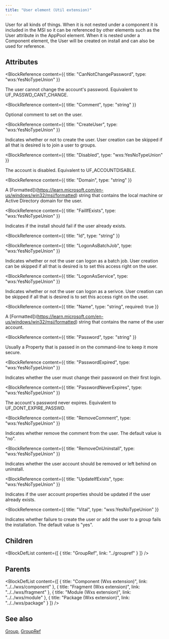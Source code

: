 ```yaml
---
title: "User element (Util extension)"
---
```



User for all kinds of things. When it is not nested under a component it is included in the MSI so it can be referenced by other elements such as the User attribute in the AppPool element. When it is nested under a Component element, the User will be created on install and can also be used for reference.


## Attributes

<BlockWrapper>

  <BlockReference
    content={{
      title: "CanNotChangePassword",
      type: "wxs:YesNoTypeUnion"
    }}
  >
  The user cannot change the account's password. Equivalent to UF_PASSWD_CANT_CHANGE.
  </BlockReference>

  <BlockReference
    content={{
      title: "Comment",
      type: "string"
    }}
  >
  Optional comment to set on the user.
  </BlockReference>

  <BlockReference
    content={{
      title: "CreateUser",
      type: "wxs:YesNoTypeUnion"
    }}
  >
  Indicates whether or not to create the user. User creation can be skipped if all that is desired is to join a user to groups.
  </BlockReference>

  <BlockReference
    content={{
      title: "Disabled",
      type: "wxs:YesNoTypeUnion"
    }}
  >
  The account is disabled. Equivalent to UF_ACCOUNTDISABLE.
  </BlockReference>

  <BlockReference
    content={{
      title: "Domain",
      type: "string"
    }}
  >
  A [Formatted])(https://learn.microsoft.com/en-us/windows/win32/msi/formatted) string that contains the local machine or Active Directory domain for the user.
  </BlockReference>

  <BlockReference
    content={{
      title: "FailIfExists",
      type: "wxs:YesNoTypeUnion"
    }}
  >
  Indicates if the install should fail if the user already exists.
  </BlockReference>

  <BlockReference
    content={{
      title: "Id",
      type: "string"
    }}
  >
  
  </BlockReference>

  <BlockReference
    content={{
      title: "LogonAsBatchJob",
      type: "wxs:YesNoTypeUnion"
    }}
  >
  Indicates whether or not the user can logon as a batch job. User creation can be skipped if all that is desired is to set this access right on the user.
  </BlockReference>

  <BlockReference
    content={{
      title: "LogonAsService",
      type: "wxs:YesNoTypeUnion"
    }}
  >
  Indicates whether or not the user can logon as a serivce. User creation can be skipped if all that is desired is to set this access right on the user.
  </BlockReference>

  <BlockReference
    content={{
      title: "Name",
      type: "string",
      required: true
    }}
  >
  A [Formatted])(https://learn.microsoft.com/en-us/windows/win32/msi/formatted) string that contains the name of the user account.
  </BlockReference>

  <BlockReference
    content={{
      title: "Password",
      type: "string"
    }}
  >
  Usually a Property that is passed in on the command-line to keep it more secure.
  </BlockReference>

  <BlockReference
    content={{
      title: "PasswordExpired",
      type: "wxs:YesNoTypeUnion"
    }}
  >
  Indicates whether the user must change their password on their first login.
  </BlockReference>

  <BlockReference
    content={{
      title: "PasswordNeverExpires",
      type: "wxs:YesNoTypeUnion"
    }}
  >
  The account's password never expires. Equivalent to UF_DONT_EXPIRE_PASSWD.
  </BlockReference>

  <BlockReference
    content={{
      title: "RemoveComment",
      type: "wxs:YesNoTypeUnion"
    }}
  >
  Indicates whether remove the comment from the user. The default value is "no".
  </BlockReference>

  <BlockReference
    content={{
      title: "RemoveOnUninstall",
      type: "wxs:YesNoTypeUnion"
    }}
  >
  Indicates whether the user account should be removed or left behind on uninstall.
  </BlockReference>

  <BlockReference
    content={{
      title: "UpdateIfExists",
      type: "wxs:YesNoTypeUnion"
    }}
  >
  Indicates if the user account properties should be updated if the user already exists.
  </BlockReference>

  <BlockReference
    content={{
      title: "Vital",
      type: "wxs:YesNoTypeUnion"
    }}
  >
  Indicates whether failure to create the user or add the user to a group fails the installation. The default value is "yes".
  </BlockReference>

</BlockWrapper>

## Children

<BlockDefList content={[
    {
      title: "GroupRef",
      link: "../groupref"
    }
  ]}
/>

## Parents

<BlockDefList content={[
    {
      title: "Component (Wxs extension)",
      link: "../../wxs/component"
    },
    {
      title: "Fragment (Wxs extension)",
      link: "../../wxs/fragment"
    },
    {
      title: "Module (Wxs extension)",
      link: "../../wxs/module"
    },
    {
      title: "Package (Wxs extension)",
      link: "../../wxs/package"
    }
  ]}
/>

## See also
[Group](../group), [GroupRef](../groupref)